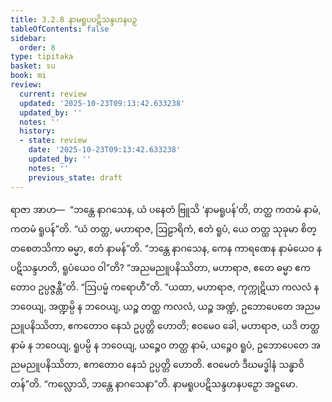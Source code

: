 ```yaml
---
title: 3.2.8 နာမရူပပဋိသန္ဒဟနပဉှ
tableOfContents: false
sidebar:
  order: 8
type: tipitaka
basket: su
book: mi
review:
  current: review
  updated: '2025-10-23T09:13:42.633238'
  updated_by: ''
  notes: ''
  history:
  - state: review
    date: '2025-10-23T09:13:42.633238'
    updated_by: ''
    notes: ''
    previous_state: draft
---
```



<ReviewStatus review={frontmatter.review} showDetails={true} />

<HypothesisAnnotation frontmatter={frontmatter} />

<DynamicBreadcrumb />

<Division number="47" book="mi" e="ch" v="28">

<Paragraph number="219" book="mi">
ရာဇာ အာဟ—  “ဘန္တေ နာဂသေန, ယံ ပနေတံ ဗြူသိ ‘နာမရူပန်’တိ, တတ္ထ ကတမံ နာမံ, ကတမံ ရူပန်”တိ. “ယံ တတ္ထ, မဟာရာဇ, ဩဠာရိကံ, ဧတံ ရူပံ, ယေ တတ္ထ သုခုမာ စိတ္တစေတသိကာ ဓမ္မာ, ဧတံ နာမန်”တိ. “ဘန္တေ နာဂသေန, ကေန ကာရဏေန နာမံယေဝ န ပဋိသန္ဒဟတိ, ရူပံယေဝ ဝါ”တိ? “အညမညူပနိဿိတာ, မဟာရာဇ, ဧတေ ဓမ္မာ ဧကတောဝ ဥပ္ပဇ္ဇန္တီ”တိ.
</Paragraph>

<Paragraph number="220" book="mi">
“ဩပမ္မံ ကရောဟီ”တိ. “ယထာ, မဟာရာဇ, ကုက္ကုဋိယာ ကလလံ န ဘဝေယျ, အဏ္ဍမ္ပိ န ဘဝေယျ, ယဉ္စ တတ္ထ ကလလံ, ယဉ္စ အဏ္ဍံ, ဥဘောပေတေ အညမညူပနိဿိတာ, ဧကတောဝ နေသံ ဥပ္ပတ္တိ ဟောတိ; ဧဝမေဝ ခေါ, မဟာရာဇ, ယဒိ တတ္ထ နာမံ န ဘဝေယျ, ရူပမ္ပိ န ဘဝေယျ, ယဉ္စေဝ တတ္ထ နာမံ, ယဉ္စေဝ ရူပံ, ဥဘောပေတေ အညမညူပနိဿိတာ, ဧကတောဝ နေသံ ဥပ္ပတ္တိ ဟောတိ. ဧဝမေတံ ဒီဃမဒ္ဓါနံ သန္ဓာဝိတန်”တိ.
</Paragraph>

<Paragraph number="221" book="mi">
“ကလ္လောသိ, ဘန္တေ နာဂသေနာ”တိ.

</Paragraph>
</Division>

<Paragraph number="222" type="center" book="mi">
နာမရူပပဋိသန္ဒဟနပဉှော အဋ္ဌမော.
</Paragraph>
